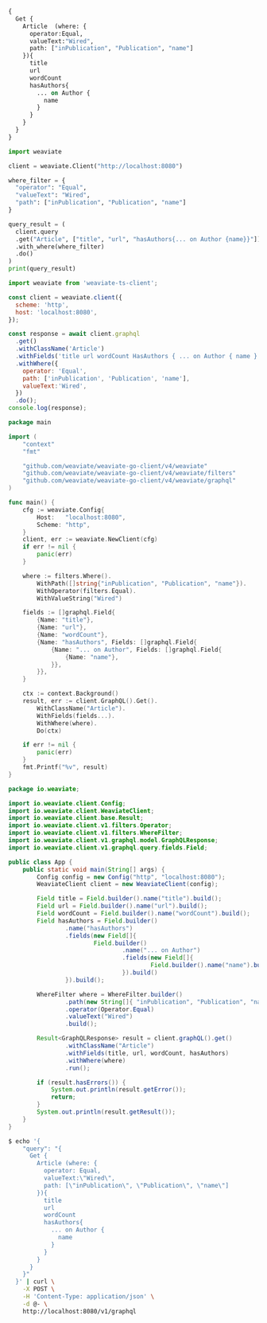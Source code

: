 
<Tabs groupId="languages">
<TabItem value="graphql" label="GraphQL">

```graphql
{
  Get {
    Article  (where: {
      operator:Equal,
      valueText:"Wired",
      path: ["inPublication", "Publication", "name"]
    }){
      title
      url
      wordCount
      hasAuthors{
        ... on Author {
          name
        }
      }
    }
  }
}
```

</TabItem>
<TabItem value="py" label="Python">

```python
import weaviate

client = weaviate.Client("http://localhost:8080")

where_filter = {
  "operator": "Equal",
  "valueText": "Wired",
  "path": ["inPublication", "Publication", "name"]
}

query_result = (
  client.query
  .get("Article", ["title", "url", "hasAuthors{... on Author {name}}"])
  .with_where(where_filter)
  .do()
)
print(query_result)
```

</TabItem>
<TabItem value="js" label="JavaScript/TypeScript">

```js
import weaviate from 'weaviate-ts-client';

const client = weaviate.client({
  scheme: 'http',
  host: 'localhost:8080',
});

const response = await client.graphql
  .get()
  .withClassName('Article')
  .withFields('title url wordCount HasAuthors { ... on Author { name } }')
  .withWhere({
    operator: 'Equal',
    path: ['inPublication', 'Publication', 'name'],
    valueText:'Wired',
  })
  .do();
console.log(response);
```

</TabItem>
<TabItem value="go" label="Go">

```go
package main

import (
	"context"
	"fmt"

	"github.com/weaviate/weaviate-go-client/v4/weaviate"
	"github.com/weaviate/weaviate-go-client/v4/weaviate/filters"
	"github.com/weaviate/weaviate-go-client/v4/weaviate/graphql"
)

func main() {
	cfg := weaviate.Config{
		Host:   "localhost:8080",
		Scheme: "http",
	}
	client, err := weaviate.NewClient(cfg)
	if err != nil {
		panic(err)
	}

	where := filters.Where().
		WithPath([]string{"inPublication", "Publication", "name"}).
		WithOperator(filters.Equal).
		WithValueString("Wired")

	fields := []graphql.Field{
		{Name: "title"},
		{Name: "url"},
		{Name: "wordCount"},
		{Name: "hasAuthors", Fields: []graphql.Field{
			{Name: "... on Author", Fields: []graphql.Field{
				{Name: "name"},
			}},
		}},
	}

	ctx := context.Background()
	result, err := client.GraphQL().Get().
		WithClassName("Article").
		WithFields(fields...).
		WithWhere(where).
		Do(ctx)

	if err != nil {
		panic(err)
	}
	fmt.Printf("%v", result)
}
```

</TabItem>
<TabItem value="java" label="Java">

```java
package io.weaviate;

import io.weaviate.client.Config;
import io.weaviate.client.WeaviateClient;
import io.weaviate.client.base.Result;
import io.weaviate.client.v1.filters.Operator;
import io.weaviate.client.v1.filters.WhereFilter;
import io.weaviate.client.v1.graphql.model.GraphQLResponse;
import io.weaviate.client.v1.graphql.query.fields.Field;

public class App {
    public static void main(String[] args) {
        Config config = new Config("http", "localhost:8080");
        WeaviateClient client = new WeaviateClient(config);

        Field title = Field.builder().name("title").build();
        Field url = Field.builder().name("url").build();
        Field wordCount = Field.builder().name("wordCount").build();
        Field hasAuthors = Field.builder()
                .name("hasAuthors")
                .fields(new Field[]{
                        Field.builder()
                                .name("... on Author")
                                .fields(new Field[]{
                                        Field.builder().name("name").build()
                                }).build()
                }).build();

        WhereFilter where = WhereFilter.builder()
                .path(new String[]{ "inPublication", "Publication", "name" })
                .operator(Operator.Equal)
                .valueText("Wired")
                .build();

        Result<GraphQLResponse> result = client.graphQL().get()
                .withClassName("Article")
                .withFields(title, url, wordCount, hasAuthors)
                .withWhere(where)
                .run();

        if (result.hasErrors()) {
            System.out.println(result.getError());
            return;
        }
        System.out.println(result.getResult());
    }
}
```

</TabItem>
<TabItem value="curl" label="Curl">

```bash
$ echo '{
    "query": "{
      Get {
        Article (where: {
          operator: Equal,
          valueText:\"Wired\",
          path: [\"inPublication\", \"Publication\", \"name\"]
        }){
          title
          url
          wordCount
          hasAuthors{
            ... on Author {
              name
            }
          }
        }
      }
    }"
  }' | curl \
    -X POST \
    -H 'Content-Type: application/json' \
    -d @- \
    http://localhost:8080/v1/graphql
```

</TabItem>
</Tabs>
